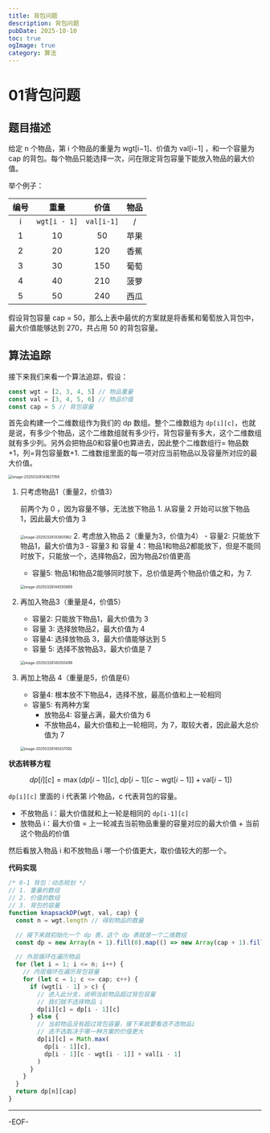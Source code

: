 ```yaml
---
title: 背包问题
description: 背包问题
pubDate: 2025-10-10
toc: true
ogImage: true
category: 算法
---
```


# 01背包问题

## 题目描述

给定 n 个物品，第 i 个物品的重量为 wgt[i−1]、价值为 val[i−1] ，和一个容量为 cap 的背包。每个物品只能选择一次，问在限定背包容量下能放入物品的最大价值。

举个例子：

| 编号 |     重量     |    价值    | 物品 |
| :--: | :----------: | :--------: | :--: |
|  i   | `wgt[i - 1]` | `val[i-1]` |  /   |
|  1   |      10      |     50     | 苹果 |
|  2   |      20      |    120     | 香蕉 |
|  3   |      30      |    150     | 葡萄 |
|  4   |      40      |    210     | 菠萝 |
|  5   |      50      |    240     | 西瓜 |

假设背包容量 cap = 50，那么上表中最优的方案就是将香蕉和葡萄放入背包中，最大价值能够达到 270，共占用 50 的背包容量。

## 算法追踪

接下来我们来看一个算法追踪，假设：

```js
const wgt = [2, 3, 4, 5] // 物品重量
const val = [3, 4, 5, 6] // 物品价值
const cap = 5 // 背包容量
```

首先会构建一个二维数组作为我们的 dp 数组。整个二维数组为 `dp[i][c]`，也就是说，有多少个物品，这个二维数组就有多少行，背包容量有多大，这个二维数组就有多少列。另外会把物品0和容量0也算进去，因此整个二维数组行= 物品数+1，列=背包容量数+1. 二维数组里面的每一项对应当前物品以及容量所对应的最大价值。

<img
  src="https://xiejie-typora.oss-cn-chengdu.aliyuncs.com/2025-03-28-063622.png"
  alt="image-20250328143621789"
  style="zoom:50%;"
/>

1. 只考虑物品1（重量2，价值3）

   前两个为 0 ，因为容量不够，无法放下物品 1. 从容量 2 开始可以放下物品 1，因此最大价值为 3

   <img
     src="https://xiejie-typora.oss-cn-chengdu.aliyuncs.com/2025-03-28-063902.png"
     alt="image-20250328143901982"
     style="zoom:50%;"
   />
   2. 考虑放入物品 2（重量为3，价值为4） - 容量2: 只能放下物品1，最大价值为3 -
   容量3 和 容量
   4：物品1和物品2都能放下，但是不能同时放下，只能放一个，选择物品2，因为物品2价值更高
   - 容量5: 物品1和物品2能够同时放下，总价值是两个物品价值之和，为 7.

   <img
     src="https://xiejie-typora.oss-cn-chengdu.aliyuncs.com/2025-03-28-064551.png"
     alt="image-20250328144550689"
     style="zoom:50%;"
   />

2. 再加入物品3（重量是4，价值5）
   - 容量2: 只能放下物品1，最大价值为 3
   - 容量 3: 选择放物品2，最大价值为 4
   - 容量4: 选择放物品 3，最大价值能够达到 5
   - 容量 5: 选择不放物品3，最大价值是 7

   <img
     src="https://xiejie-typora.oss-cn-chengdu.aliyuncs.com/2025-03-28-065051.png"
     alt="image-20250328145050499"
     style="zoom:50%;"
   />

3. 再加上物品 4（重量是5，价值是6）
   - 容量4: 根本放不下物品4，选择不放，最高价值和上一轮相同
   - 容量5: 有两种方案
     - 放物品4: 容量占满，最大价值为 6
     - 不放物品4，最大价值和上一轮相同，为 7，取较大者，因此最大总价值为 7

   <img
     src="https://xiejie-typora.oss-cn-chengdu.aliyuncs.com/2025-03-28-065437.png"
     alt="image-20250328145437092"
     style="zoom:50%;"
   />

**状态转移方程**

$$
dp[i][c] = \max(dp[i-1][c], dp[i-1][c - \text{wgt}[i-1]] + \text{val}[i-1]) \quad
$$

`dp[i][c]` 里面的 i 代表第 i个物品，c 代表背包的容量。

- 不放物品 i：最大价值就和上一轮是相同的 `dp[i-1][c]`
- 放物品 i：最大价值 = 上一轮减去当前物品重量的容量对应的最大价值 + 当前这个物品的价值

然后看放入物品 i 和不放物品 i 哪一个价值更大，取价值较大的那一个。

**代码实现**

```js
/* 0-1 背包：动态规划 */
// 1. 重量的数组
// 2. 价值的数组
// 3. 背包的容量
function knapsackDP(wgt, val, cap) {
  const n = wgt.length // 得到物品的数量

  // 接下来就初始化一个 dp 表，这个 dp 表就是一个二维数组
  const dp = new Array(n + 1).fill(0).map(() => new Array(cap + 1).fill(0))

  // 外层循环在遍历物品
  for (let i = 1; i <= n; i++) {
    // 内层循环在遍历背包容量
    for (let c = 1; c <= cap; c++) {
      if (wgt[i - 1] > c) {
        // 进入此分支，说明当前物品超过背包容量
        // 我们就不选择物品 i
        dp[i][c] = dp[i - 1][c]
      } else {
        // 当前物品没有超过背包容量，接下来就要看选不选物品i
        // 选不选取决于哪一种方案的价值更大
        dp[i][c] = Math.max(
          dp[i - 1][c],
          dp[i - 1][c - wgt[i - 1]] + val[i - 1]
        )
      }
    }
  }
  return dp[n][cap]
}
```

---

-EOF-
